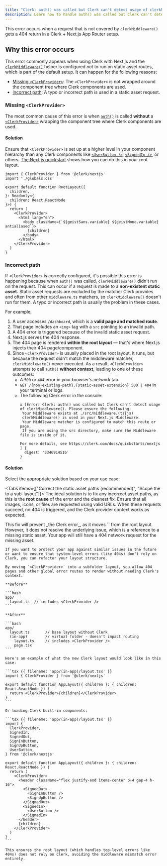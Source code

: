 ```yaml
---
title: "Clerk: auth() was called but Clerk can't detect usage of clerkMiddleware()"
description: Learn how to handle auth() was called but Clerk can't detect usage of clerkMiddleware() when getting 404 errors in Next.js.
---
```


This error occurs when a request that is not covered by `clerkMiddleware()` gets a 404 return in a Clerk + Next.js App Router setup.

## Why this error occurs

This error commonly appears when using Clerk with Next.js and the [`clerkMiddleware()`](/docs/references/nextjs/clerk-middleware) helper is configured _not_ to run on static asset routes, which is part of the default setup. It can happen for the following reasons:

- [Missing `<ClerkProvider>`](#missing-clerk-provider): The `<ClerkProvider>` is not wrapped around the component tree where Clerk components are used.
- [Incorrect path](#incorrect-path): A typo or incorrect path is used in a static asset request.

### Missing `<ClerkProvider>`

The most common cause of this error is when [`auth()`](/docs/references/nextjs/auth) is called **without** a [`<ClerkProvider>`](/docs/reference/general/components/clerk-provider) wrapping the component tree where Clerk components are used.

<Include src="_partials/clerk-provider/explanation" />

#### Solution

Ensure that `<ClerkProvider>` is set up at a higher level in your component hierarchy than any Clerk components like [`<UserButton />`](/docs/reference/general/components/user/user-button), [`<SignedIn />`](/docs/reference/general/components/control/signed-in), or others. [The Next.js quickstart](https://clerk.com/docs/quickstarts/nextjs) shows how you can do this in your root layout.

```tsx {{ filename: 'app/layout.tsx' }}
import { ClerkProvider } from '@clerk/nextjs'
import './globals.css'

export default function RootLayout({
  children,
}: Readonly<{
  children: React.ReactNode
}>) {
  return (
    <ClerkProvider>
      <html lang="en">
        <body className={`${geistSans.variable} ${geistMono.variable} antialiased`}>
          {children}
        </body>
      </html>
    </ClerkProvider>
  )
}
```

### Incorrect path

If `<ClerkProvider>` is correctly configured, it's possible this error is happening because when `auth()` was called, `clerkMiddleware()` didn't run on the request. This can occur if a request is made to a **non-existent static asset.** Static asset requests are excluded by the matcher Clerk provides and often from other `middleware.ts` matchers, so `clerkMiddleware()` doesn't run for them. A typo or incorrect path is usually the problem in these cases.

For example,

1. A user accesses `/dashboard`, which is a **valid page and matched route**.
1. That page includes an `<img>` tag with a `src` pointing to an invalid path.
1. A 404 error is triggered because of the invalid static asset request.
1. Next.js serves the 404 response.
1. The 404 page is rendered **within the root layout** — that's where Next.js injects their 404 page/component.
1. Since `<ClerkProvider>` is usually placed in the root layout, it runs, but because the request didn't match the middleware matcher, `clerkMiddleware()` never executed. As a result, `<ClerkProvider>` attempts to call `auth()` **without context**, leading to one of these outcomes:
   - A `500` or `404` error in your browser's network tab.
   - `GET /{non-existing-path}.{static-asset-extension} 500 | 404` in your terminal or logs.
   - The following Clerk error in the console:
     ```text
     x [Error: Clerk: auth() was called but Clerk can't detect usage of clerkMiddleware(). Please ensure the following:
      Your Middleware exists at ./src/middleware.(ts|js)
      clerkMiddleware() is used in your Next.js Middleware.
      Your Middleware matcher is configured to match this route or page.
      If you are using the src directory, make sure the Middleware file is inside of it.

     For more details, see https://clerk.com/docs/quickstarts/nextjs
     ] {
       digest: '3346914516'
     }
     ```

#### Solution

Select the appropriate solution based on your use case:

<Tabs items={["Correct the static asset paths (recommended)", "Scope the <ClerkProvider> to a sub-layout"]}>
  <Tab>
    The ideal solution is to fix any incorrect asset paths, as this is the **root cause** of the error and the cleanest fix. Ensure that all images, icons, or files are requested using valid URLs. When these requests succeed, no 404 is triggered, and the Clerk provider context works as expected.
  </Tab>

  <Tab>
    This fix will prevent _the Clerk error_, as it moves `<ClerkProvider>` from the root layout. However, it does not resolve the underlying issue, which is a reference to a missing static asset. Your app will still have a 404 network request for the missing asset.

    If you want to protect your app against similar issues in the future or want to ensure that system-level errors (like 404s) don't rely on Clerk, you can refactor your layout structure.

    By moving `<ClerkProvider>` into a subfolder layout, you allow 404 pages and other global error routes to render without needing Clerk's context.

    **Before**

    ```bash
    app/
      layout.ts  // includes <ClerkProvider />
    ```

    **After**

    ```bash
    app/
      layout.ts       // base layout without Clerk
      (in-app)        // virtual folder - doesn't impact routing
        layout.ts     // includes <ClerkProvider />
        page.tsx
    ```

    Here's an example of what the new Clerk layout would look like in this case:

    ```tsx {{ filename: 'app/(in-app)/layout.tsx' }}
    import { ClerkProvider } from '@clerk/nextjs'

    export default function AppLayout({ children }: { children: React.ReactNode }) {
      return <ClerkProvider>{children}</ClerkProvider>
    }
    ```

    Or loading Clerk built-in components:

    ```tsx {{ filename: 'app/(in-app)/layout.tsx' }}
    import {
      ClerkProvider,
      SignedIn,
      SignedOut,
      SignInButton,
      SignUpButton,
      UserButton,
    } from '@clerk/nextjs'

    export default function AppLayout({ children }: { children: React.ReactNode }) {
      return (
        <ClerkProvider>
          <header className="flex justify-end items-center p-4 gap-4 h-16">
            <SignedOut>
              <SignInButton />
              <SignUpButton />
            </SignedOut>
            <SignedIn>
              <UserButton />
            </SignedIn>
          </header>
          {children}
        </ClerkProvider>
      )
    }
    ```

    This ensures the root layout (which handles top-level errors like 404s) does not rely on Clerk, avoiding the middleware mismatch error entirely.
  </Tab>
</Tabs>
